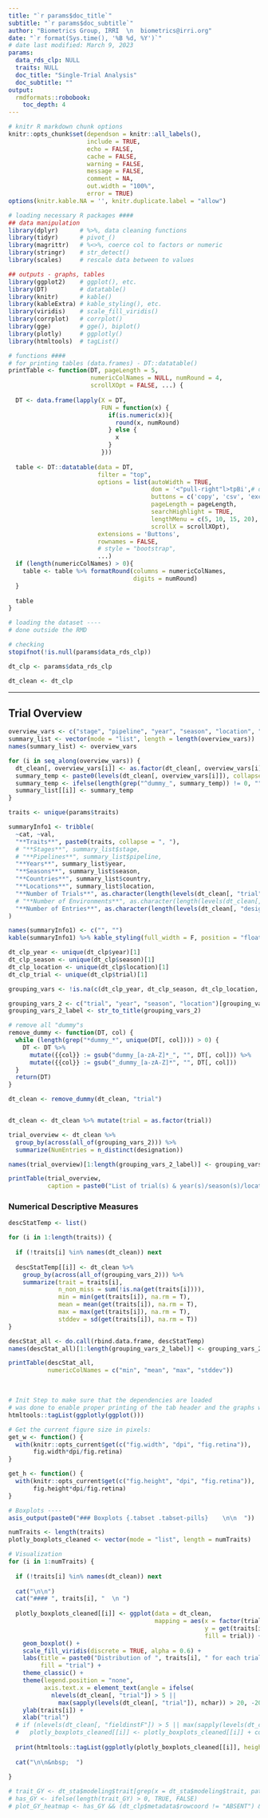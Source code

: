 ```yaml
---
title: "`r params$doc_title`"
subtitle: "`r params$doc_subtitle`"
author: "Biometrics Group, IRRI  \n  biometrics@irri.org"
date: "`r format(Sys.time(), '%B %d, %Y')`"  
# date last modified: March 9, 2023
params:
  data_rds_clp: NULL
  traits: NULL
  doc_title: "Single-Trial Analysis"
  doc_subtitle: ""
output: 
  rmdformats::robobook:
    toc_depth: 4
---
```


<style>
.main-container {
  max-width: 200%;
  margin-left: 0;
  margin-right: 0;
}
.tab-content {
  margin-bottom: 50px;
}
.book .book-body .page-inner {
  max-width: 2000px;
}
</style>

```r

# knitr R markdown chunk options
knitr::opts_chunk$set(dependson = knitr::all_labels(),
                      include = TRUE,
                      echo = FALSE,
                      cache = FALSE,
                      warning = FALSE,
                      message = FALSE,
                      comment = NA,
                      out.width = "100%",
                      error = TRUE)
options(knitr.kable.NA = '', knitr.duplicate.label = "allow")

# loading necessary R packages ####
## data manipulation
library(dplyr)      # %>%, data cleaning functions
library(tidyr)      # pivot_()
library(magrittr)   # %<>%, coerce col to factors or numeric
library(stringr)    # str_detect()
library(scales)     # rescale data between to values

## outputs - graphs, tables
library(ggplot2)    # ggplot(), etc.
library(DT)         # datatable()
library(knitr)      # kable()
library(kableExtra) # kable_styling(), etc.
library(viridis)    # scale_fill_viridis()
library(corrplot)   # corrplot()
library(gge)        # gge(), biplot()
library(plotly)     # ggplotly()
library(htmltools)  # tagList()

```


```r
# functions ####
# for printing tables (data.frames) - DT::datatable()
printTable <- function(DT, pageLength = 5, 
                       numericColNames = NULL, numRound = 4, 
                       scrollXOpt = FALSE, ...) {
  
  DT <- data.frame(lapply(X = DT, 
                          FUN = function(x) {
                            if(is.numeric(x)){
                              round(x, numRound)
                            } else {
                              x
                            }
                          }))
  
  table <- DT::datatable(data = DT, 
                         filter = "top", 
                         options = list(autoWidth = TRUE, 
                                        dom = '<"pull-right"l>tpBi',# dom = '<<"pull-right"l><t>pB>i'
                                        buttons = c('copy', 'csv', 'excel'),
                                        pageLength = pageLength,
                                        searchHighlight = TRUE,
                                        lengthMenu = c(5, 10, 15, 20),
                                        scrollX = scrollXOpt),
                         extensions = 'Buttons',
                         rownames = FALSE,
                         # style = "bootstrap",
                         ...)
  if (length(numericColNames) > 0){
    table <- table %>% formatRound(columns = numericColNames,
                                   digits = numRound)
  }
  
  table
}
```

<!-- ***   -->

<!-- ## Data Preview -->

```r
# loading the dataset ----
# done outside the RMD

# checking
stopifnot(!is.null(params$data_rds_clp))

dt_clp <- params$data_rds_clp

dt_clean <- dt_clp

```


***


## Trial Overview

<div style = "width:100%; height:auto;">
```r
overview_vars <- c("stage", "pipeline", "year", "season", "location", "country", "trial", "environment", "designation")
summary_list <- vector(mode = "list", length = length(overview_vars))
names(summary_list) <- overview_vars

for (i in seq_along(overview_vars)) {
  dt_clean[, overview_vars[i]] <- as.factor(dt_clean[, overview_vars[i]])
  summary_temp <- paste0(levels(dt_clean[, overview_vars[i]]), collapse = ", ")
  summary_temp <- ifelse(length(grep("^dummy_", summary_temp)) != 0, "", summary_temp)
  summary_list[[i]] <- summary_temp
}

traits <- unique(params$traits)

summaryInfo1 <- tribble(
  ~cat, ~val,
  "**Traits**", paste0(traits, collapse = ", "),
  # "**Stages**", summary_list$stage,
  # "**Pipelines**", summary_list$pipeline,
  "**Years**", summary_list$year,
  "**Seasons**", summary_list$season,
  "**Countries**", summary_list$country,
  "**Locations**", summary_list$location,
  "**Number of Trials**", as.character(length(levels(dt_clean[, "trial"]))),
  # "**Number of Environments**", as.character(length(levels(dt_clean[, "environment"]))),
  "**Number of Entries**", as.character(length(levels(dt_clean[, "designation"])))
)

names(summaryInfo1) <- c("", "")
kable(summaryInfo1) %>% kable_styling(full_width = F, position = "float_left")

```

</div>
  
```r

dt_clp_year <- unique(dt_clp$year)[1]
dt_clp_season <- unique(dt_clp$season)[1]
dt_clp_location <- unique(dt_clp$location)[1]
dt_clp_trial <- unique(dt_clp$trial)[1]

grouping_vars <- !is.na(c(dt_clp_year, dt_clp_season, dt_clp_location, dt_clp_trial))

grouping_vars_2 <- c("trial", "year", "season", "location")[grouping_vars]
grouping_vars_2_label <- str_to_title(grouping_vars_2)

# remove all "dummy"s
remove_dummy <- function(DT, col) {
  while (length(grep("*dummy_*", unique(DT[, col]))) > 0) {
    DT <- DT %>% 
      mutate({{col}} := gsub("dummy_[a-zA-Z]*_", "", DT[, col])) %>% 
      mutate({{col}} := gsub("_dummy_[a-zA-Z]*", "", DT[, col]))
  }
  return(DT)
}

dt_clean <- remove_dummy(dt_clean, "trial")


dt_clean <- dt_clean %>% mutate(trial = as.factor(trial))

trial_overview <- dt_clean %>%
  group_by(across(all_of(grouping_vars_2))) %>%
  summarize(NumEntries = n_distinct(designation))

names(trial_overview)[1:length(grouping_vars_2_label)] <- grouping_vars_2_label

printTable(trial_overview,
           caption = paste0("List of trial(s) & year(s)/season(s)/location(s) and the total number of entries"))

```

### Numerical Descriptive Measures  

```r
descStatTemp <- list()

for (i in 1:length(traits)) {
  
  if (!traits[i] %in% names(dt_clean)) next
  
  descStatTemp[[i]] <- dt_clean %>% 
    group_by(across(all_of(grouping_vars_2))) %>% 
    summarize(trait = traits[i],
              n_non_miss = sum(!is.na(get(traits[i]))), 
              min = min(get(traits[i]), na.rm = T),
              mean = mean(get(traits[i]), na.rm = T),
              max = max(get(traits[i]), na.rm = T),
              stddev = sd(get(traits[i]), na.rm = T))
}

descStat_all <- do.call(rbind.data.frame, descStatTemp)
names(descStat_all)[1:length(grouping_vars_2_label)] <- grouping_vars_2_label

printTable(descStat_all, 
           numericColNames = c("min", "mean", "max", "stddev"))

```

&nbsp;  

```r
# Init Step to make sure that the dependencies are loaded
# was done to enable proper printing of the tab header and the graphs within the for loop below using print(htmltools::tagList(ggplotly(...)))
htmltools::tagList(ggplotly(ggplot()))

# Get the current figure size in pixels:
get_w <- function() {
  with(knitr::opts_current$get(c("fig.width", "dpi", "fig.retina")),
       fig.width*dpi/fig.retina)
}

get_h <- function() {
  with(knitr::opts_current$get(c("fig.height", "dpi", "fig.retina")),
       fig.height*dpi/fig.retina)
}

```

```r

# Boxplots ----
asis_output(paste0("### Boxplots {.tabset .tabset-pills}    \n\n  "))

numTraits <- length(traits)
plotly_boxplots_cleaned <- vector(mode = "list", length = numTraits)

# Visualization
for (i in 1:numTraits) {
  
  if (!traits[i] %in% names(dt_clean)) next
  
  cat("\n\n")
  cat("#### ", traits[i], "  \n ")
  
  plotly_boxplots_cleaned[[i]] <- ggplot(data = dt_clean,
                                         mapping = aes(x = factor(trial),
                                                       y = get(traits[i]),
                                                       fill = trial)) + 
    geom_boxplot() + 
    scale_fill_viridis(discrete = TRUE, alpha = 0.6) + 
    labs(title = paste0("Distribution of ", traits[i], " for each trial"),
         fill = "trial") + 
    theme_classic() + 
    theme(legend.position = "none",
          axis.text.x = element_text(angle = ifelse(
            nlevels(dt_clean[, "trial"]) > 5 || 
              max(sapply(levels(dt_clean[, "trial"]), nchar)) > 20, -20, 0))) + 
    ylab(traits[i]) + 
    xlab("trial")
  # if (nlevels(dt_clean[, "fieldinstF"]) > 5 || max(sapply(levels(dt_clean$fieldinstF), nchar)) > 20)
  #   plotly_boxplots_cleaned[[i]] <- plotly_boxplots_cleaned[[i]] + coord_flip()
  
  print(htmltools::tagList(ggplotly(plotly_boxplots_cleaned[[i]], height = get_h())))
  
  cat("\n\n&nbsp;  ")
  
}

# trait_GY <- dt_sta$modeling$trait[grep(x = dt_sta$modeling$trait, pattern = "GY|YLD|Yield|yield|YKGH")]
# has_GY <- ifelse(length(trait_GY) > 0, TRUE, FALSE)
# plot_GY_heatmap <- has_GY && (dt_clp$metadata$rowcoord != "ABSENT") && (dt_clp$metadata$colcoord != "ABSENT")

```
